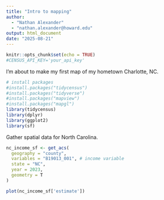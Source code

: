 ```yaml
---
title: "Intro to mapping"
author: 
  - "Nathan Alexander"
  - "nathan.alexander@howard.edu"
output: html_document
date: "2025-08-21"
---
```


```r
knitr::opts_chunk$set(echo = TRUE)
#CENSUS_API_KEY='your_api_key'
```

I'm about to make my first map of my hometown Charlotte, NC.

```r
# install packages
#install.packages("tidycensus")
#install.packages("tidyverse")
#install.packages("mapview")
#install.packages("mapgl")
library(tidycensus)
library(dplyr)
library(ggplot2)
library(sf)
```

Gather spatial data for North Carolina.

```r

nc_income_sf <- get_acs(
  geography = "county",
  variables = "B19013_001", # income variable
  state = "NC",
  year = 2023,
  geometry = T
)

```



```r
plot(nc_income_sf['estimate'])

``` 



```r


```



```r


```



```r


```


```r


```



```r


```



```r


```



```r


```








